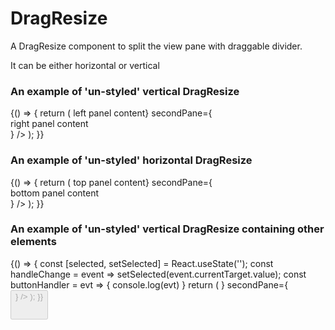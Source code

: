 
<Meta title="DCXLibrary/DragResize" component={DragResize}/>

# DragResize

A DragResize component to split the view pane with draggable divider.

It can be either horizontal or vertical


### An example of 'un-styled' vertical DragResize

<Canvas>
  <Story name="basic-vertical">
    {() => {
      return (
        <DragResize
          firstPane={<div>left panel content</div>}
          secondPane={<div>right panel content</div>}
        />
      );
    }}
  </Story>
</Canvas>

### An example of 'un-styled' horizontal DragResize

<Canvas>
  <Story name="basic-horizontal">
    {() => {
      return (
        <DragResize
          orientation="horizontal"
          firstPane={<div>top panel content</div>}
          secondPane={<div>bottom panel content</div>}
        />
      );
    }}
  </Story>
</Canvas>

### An example of 'un-styled' vertical DragResize containing other elements

<Canvas>
  <Story name="vertical-with-components">
    {() => {
      const [selected, setSelected] = React.useState('');
      const handleChange = event => setSelected(event.currentTarget.value);
      const buttonHandler = evt => {
        console.log(evt)
      }
      return (
        <DragResize
          firstPaneMinSize={300}
          firstPane={
            <FormGroup
              name="name-of-group"
              type="checkbox"
              legend={{
                text:
                  'Heading',
                heading: {
                  priority: 3,
                },
              }}
              items={[
                {
                  label: 'item-label',
                  value: 'yes',
                  id: 'first',
                },
                {
                  label: 'item-label',
                  value: 'no',
                  id: 'second',
                },
              ]}
              onChange={handleChange}
            />
          }
          secondPane={
            <Button
              label="Button"
              disabled={false}
              onClick={buttonHandler}
              ariaLabel="label"
              disableClickForMs={0}
            />
          }
        />
      );
    }}
  </Story>
</Canvas>



```js
```

<Props of={DragResize} />
